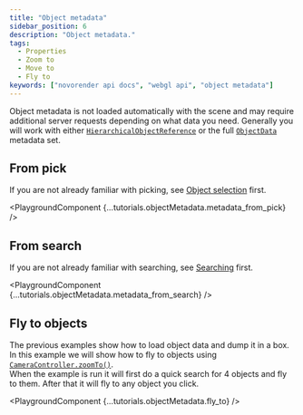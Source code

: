 ```yaml
---
title: "Object metadata"
sidebar_position: 6
description: "Object metadata."
tags:
  - Properties
  - Zoom to
  - Move to
  - Fly to
keywords: ["novorender api docs", "webgl api", "object metadata"]
---
```



Object metadata is not loaded automatically with the scene and may require additional server requests depending on what data you need.
Generally you will work with either <code>[HierarchicalObjectReference](/docs/webgl-api/interfaces/NovoRender.HierarcicalObjectReference)</code> or the full <code>[ObjectData](/docs/webgl-api/interfaces/NovoRender.ObjectData)</code> metadata set.

## From pick

If you are not already familiar with picking, see [Object selection](./object_selection) first.

<PlaygroundComponent {...tutorials.objectMetadata.metadata_from_pick} />

## From search

If you are not already familiar with searching, see [Searching](./searching) first.

<PlaygroundComponent {...tutorials.objectMetadata.metadata_from_search} />

## Fly to objects

The previous examples show how to load object data and dump it in a box.  
In this example we will show how to fly to objects using <code>[CameraController.zoomTo()](/docs/webgl-api/interfaces/NovoRender.CameraController#zoomto)</code>.  
When the example is run it will first do a quick search for 4 objects and fly to them. After that it will fly to any object you click.

<PlaygroundComponent {...tutorials.objectMetadata.fly_to} />
